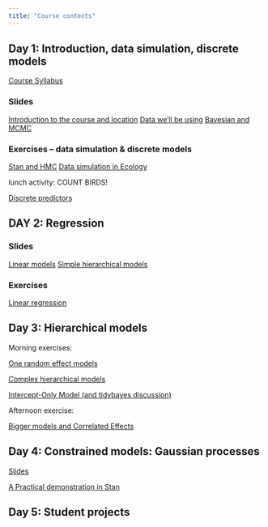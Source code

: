 ```yaml
---
title: "Course contents"
---
```


## Day 1: Introduction, data simulation, discrete models

[Course Syllabus](PlanDeCoursBIO709.pdf)

### Slides

[Introduction to the course and location](slides/00_Introduction)
[Data we'll be using](slides/01_Data)
[Bayesian and MCMC](slides/02_Bayesian)

### Exercises -- data simulation & discrete models

[Stan and HMC](slides/03_Stan)
[Data simulation in Ecology](topics/01_simulation)

lunch activity: COUNT BIRDS!

[Discrete predictors](topics/discrete_predictor)

## DAY 2: Regression

### Slides

[Linear models](slides/04_Linear_model)
[Simple hierarchical models](slides/06_Simple_hierarchical_model)

### Exercises

[Linear regression](topics/02_regression)

## Day 3: Hierarchical models

Morning exercises:

[One random effect models](topics/03_one_random_effect)

[Complex hierarchical models](slides/08_Complex_hierarchical_model)

[Intercept-Only Model (and tidybayes discussion)](topics/intercept_only)

Afternoon exercise:

[Bigger models and Correlated Effects](topics/correlated_effects)

## Day 4: Constrained models: Gaussian processes

[Slides](slides/09_Gaussian_process)

[A Practical demonstration in Stan](topics/04_gp)


## Day 5: Student projects 

